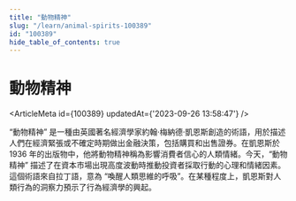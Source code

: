 ```yaml
---
title: "動物精神"
slug: "/learn/animal-spirits-100389"
id: "100389"
hide_table_of_contents: true
---
```



# 動物精神

<ArticleMeta id={100389} updatedAt={'2023-09-26 13:58:47'} />
<div className='border-solid border-b border-t-0 my-4 border-[var(--ifm-color-gray-300)]' />

“動物精神” 是一種由英國著名經濟學家約翰·梅納德·凱恩斯創造的術語，用於描述人們在經濟緊張或不確定時期做出金融決策，包括購買和出售證券。在凱恩斯於 1936 年的出版物中，他將動物精神稱為影響消費者信心的人類情緒。今天，“動物精神” 描述了在資本市場出現高度波動時推動投資者採取行動的心理和情緒因素。這個術語來自拉丁語，意為 “喚醒人類思維的呼吸”。在某種程度上，凱恩斯對人類行為的洞察力預示了行為經濟學的興起。
